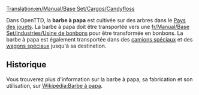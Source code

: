 [[Translation:en/Manual/Base Set/Cargos/Candyfloss]]

{{fr/Manual/Base Set/Cargos/Cargaison|nom=Barbe à papa
|image=en/Manual/Base Set/Industries/CandyflossForest.png
|produit=[[fr/Manual/Base Set/Industries/Forêt de barbe à papa|Forêt de barbe à papa]]
|accepté=[[fr/Manual/Base Set/Industries/Usine de bonbons]]
}}

Dans OpenTTD, la '''barbe à papa''' est cultivée sur des arbres dans le [[fr/Manual/Climat#pays-des-jouets|Pays des jouets]]. La barbe à papa doit être transportée vers une [[fr/Manual/Base Set/Industries/Usine de bonbons]] pour être transformée en bonbons. La barbe à papa est également transportée dans des [[fr/Manual/Base Set/Road Vehicles/Camion de barbe à papa|camions spéciaux]] et des [[fr/Manual/Base Set/Trains/Wagon de barbe à papa|wagons spéciaux]] jusqu'à sa destination.

==Historique==
Vous trouverez plus d'information sur la barbe à papa, sa fabrication et son utilisation, sur [https://fr.wikipedia.org/wiki/Barbe_%C3%A0_papa Wikipédia:Barbe à papa].


